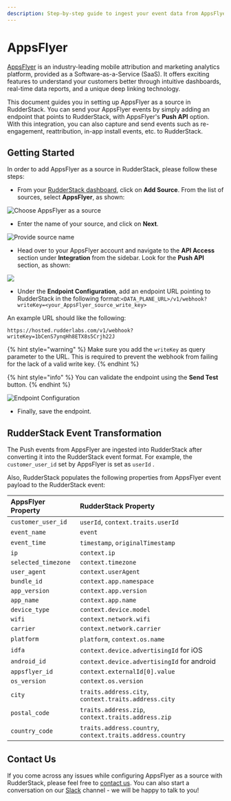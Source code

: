 ```yaml
---
description: Step-by-step guide to ingest your event data from AppsFlyer into RudderStack.
---
```


# AppsFlyer

[AppsFlyer](https://www.appsflyer.com/) is an industry-leading mobile attribution and marketing analytics platform, provided as a Software-as-a-Service \(SaaS\). It offers exciting features to understand your customers better through intuitive dashboards, real-time data reports, and a unique deep linking technology.

This document guides you in setting up AppsFlyer as a source in RudderStack. You can send your AppsFlyer events by simply adding an endpoint that points to RudderStack, with AppsFlyer's **Push API** option. With this integration, you can also capture and send events such as re-engagement, reattribution, in-app install events, etc. to RudderStack.

## Getting Started

In order to add AppsFlyer as a source in RudderStack, please follow these steps:

* From your [RudderStack dashboard](https://app.rudderstack.com/), click on **Add Source**. From the list of sources, select **AppsFlyer**, as shown:

![Choose AppsFlyer as a source](../../.gitbook/assets/AF_choose_src.png)

* Enter the name of your source, and click on **Next**.

![Provide source name](../../.gitbook/assets/AF_src_name.png)

* Head over to your AppsFlyer account and navigate to the **API Access** section under **Integration** from the sidebar. Look for the **Push API** section, as shown:

![](../../.gitbook/assets/AF_Dashboard.png)

* Under the **Endpoint Configuration**, add an endpoint URL pointing to RudderStack in the following format:`<DATA_PLANE_URL>/v1/webhook?writeKey=<your_AppsFlyer_source_write_key>`

An example URL should like the following:

```http
https://hosted.rudderlabs.com/v1/webhook?writeKey=1bCenS7ynqHh8ETX8s5Crjh22J
```

{% hint style="warning" %}
Make sure you add the `writeKey` as query parameter to the URL. This is required to prevent the webhook from failing for the lack of a valid write key.
{% endhint %}

{% hint style="info" %}
You can validate the endpoint using the **Send Test** button.
{% endhint %}

![Endpoint Configuration](../../.gitbook/assets/AF_src_sendtest.png)

* Finally, save the endpoint.

## RudderStack Event Transformation

The Push events from AppsFlyer are ingested into RudderStack after converting it into the RudderStack event format. For example, the `customer_user_id` set by AppsFlyer is set as `userId` .

Also, RudderStack populates the following properties from AppsFlyer event payload to the RudderStack event:

| AppsFlyer Property | RudderStack Property |
| :--- | :--- |
| `customer_user_id` | `userId`, `context.traits.userId` |
| `event_name` | `event` |
| `event_time` | `timestamp`, `originalTimestamp` |
| `ip` | `context.ip` |
| `selected_timezone` | `context.timezone` |
| `user_agent` | `context.userAgent` |
| `bundle_id` | `context.app.namespace` |
| `app_version` | `context.app.version` |
| `app_name` | `context.app.name` |
| `device_type` | `context.device.model` |
| `wifi` | `context.network.wifi` |
| `carrier` | `context.network.carrier` |
| `platform` | `platform`, `context.os.name` |
| `idfa` | `context.device.advertisingId` for iOS |
| `android_id` | `context.device.advertisingId` for android |
| `appsflyer_id` | `context.externalId[0].value` |
| `os_version` | `context.os.version` |
| `city` | `traits.address.city`, `context.traits.address.city` |
| `postal_code` | `traits.address.zip`, `context.traits.address.zip` |
| `country_code` | `traits.address.country`, `context.traits.address.country` |

## Contact Us

If you come across any issues while configuring AppsFlyer as a source with RudderStack, please feel free to [contact us](mailto:%20docs@rudderstack.com). You can also start a conversation on our [Slack](https://resources.rudderstack.com/join-rudderstack-slack) channel - we will be happy to talk to you!

